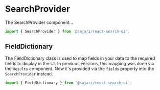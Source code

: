 
<SEO title="SearchProvider" description="The SearchProvider component..." />

# SearchProvider

The SearchProvider component...

```js
import { SearchProvider } from '@sajari/react-search-ui';
```

## FieldDictionary

The FieldDictionary class is used to map fields in your data to the required fields to display in the UI. In previous versions, this mapping was done via the `Results` component. Now it's provided via the `fields` property into the `SearchProvider` instead.

```js
import { FieldDictionary } from '@sajari/react-search-ui';
```
